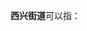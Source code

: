 '''西兴街道'''可以指：
{{PRC admin/disambig|23/11/02/004/000|33/01/08/001/000|51/13/04/116/000}}
{{disambig|cat=四字乡级行政区划消歧义}}